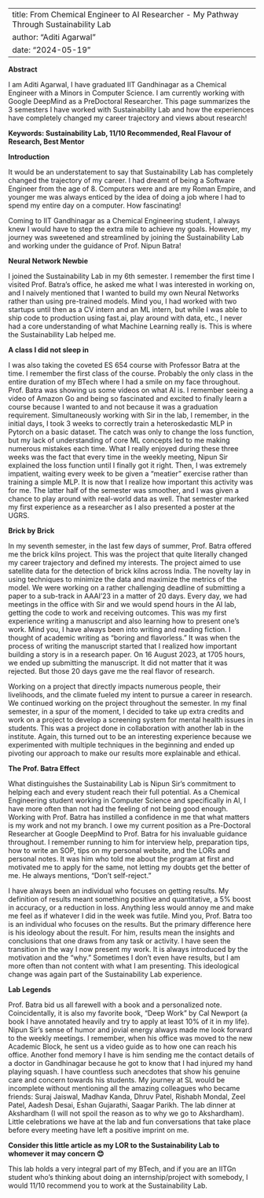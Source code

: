 
---
title: From Chemical Engineer to AI Researcher - My Pathway Through Sustainability Lab
author: "Aditi Agarwal"
date: "2024-05-19"
---

**Abstract**

I am Aditi Agarwal, I have graduated IIT Gandhinagar as a Chemical Engineer with a Minors in Computer Science. I am currently working with Google DeepMind as a PreDoctoral Researcher. This page summarizes the 3 semesters I have worked with Sustainability Lab and how the experiences have completely changed my career trajectory and views about research!

**Keywords: Sustainability Lab, 11/10 Recommended, Real Flavour of Research, Best Mentor**

**Introduction**

It would be an understatement to say that Sustainability Lab has completely changed the trajectory of my career. I had dreamt of being a Software Engineer from the age of 8. Computers were and are my Roman Empire, and younger me was always enticed by the idea of doing a job where I had to spend my entire day on a computer. How fascinating!

Coming to IIT Gandhinagar as a Chemical Engineering student, I always knew I would have to step the extra mile to achieve my goals. However, my journey was sweetened and streamlined by joining the Sustainability Lab and working under the guidance of Prof. Nipun Batra!

**Neural Network Newbie**

I joined the Sustainability Lab in my 6th semester. I remember the first time I visited Prof. Batra’s office, he asked me what I was interested in working on, and I naively mentioned that I wanted to build my own Neural Networks rather than using pre-trained models. Mind you, I had worked with two startups until then as a CV intern and an ML intern, but while I was able to ship code to production using fast.ai, play around with data, etc., I never had a core understanding of what Machine Learning really is. This is where the Sustainability Lab helped me.

**A class I did not sleep in**

I was also taking the coveted ES 654 course with Professor Batra at the time. I remember the first class of the course. Probably the only class in the entire duration of my BTech where I had a smile on my face throughout. Prof. Batra was showing us some videos on what AI is. I remember seeing a video of Amazon Go and being so fascinated and excited to finally learn a course because I wanted to and not because it was a graduation requirement. Simultaneously working with Sir in the lab, I remember, in the initial days, I took 3 weeks to correctly train a heteroskedastic MLP in Pytorch on a basic dataset. The catch was only to change the loss function, but my lack of understanding of core ML concepts led to me making numerous mistakes each time. What I really enjoyed during these three weeks was the fact that every time in the weekly meeting, Nipun Sir explained the loss function until I finally got it right. Then, I was extremely impatient, waiting every week to be given a “meatier” exercise rather than training a simple MLP. It is now that I realize how important this activity was for me. The latter half of the semester was smoother, and I was given a chance to play around with real-world data as well. That semester marked my first experience as a researcher as I also presented a poster at the UGRS.

**Brick by Brick**

In my seventh semester, in the last few days of summer, Prof. Batra offered me the brick kilns project. This was the project that quite literally changed my career trajectory and defined my interests. The project aimed to use satellite data for the detection of brick kilns across India. The novelty lay in using techniques to minimize the data and maximize the metrics of the model. We were working on a rather challenging deadline of submitting a paper to a sub-track in AAAI’23 in a matter of 20 days. Every day, we had meetings in the office with Sir and we would spend hours in the AI lab, getting the code to work and receiving outcomes. This was my first experience writing a manuscript and also learning how to present one’s work. Mind you, I have always been into writing and reading fiction. I thought of academic writing as “boring and flavorless.” It was when the process of writing the manuscript started that I realized how important building a story is in a research paper. On 16 August 2023, at 1705 hours, we ended up submitting the manuscript. It did not matter that it was rejected. But those 20 days gave me the real flavor of research.

Working on a project that directly impacts numerous people, their livelihoods, and the climate fueled my intent to pursue a career in research. We continued working on the project throughout the semester. In my final semester, in a spur of the moment, I decided to take up extra credits and work on a project to develop a screening system for mental health issues in students. This was a project done in collaboration with another lab in the institute. Again, this turned out to be an interesting experience because we experimented with multiple techniques in the beginning and ended up pivoting our approach to make our results more explainable and ethical.

**The Prof. Batra Effect**

What distinguishes the Sustainability Lab is Nipun Sir’s commitment to helping each and every student reach their full potential. As a Chemical Engineering student working in Computer Science and specifically in AI, I have more often than not had the feeling of not being good enough. Working with Prof. Batra has instilled a confidence in me that what matters is my work and not my branch. I owe my current position as a Pre-Doctoral Researcher at Google DeepMind to Prof. Batra for his invaluable guidance throughout. I remember running to him for interview help, preparation tips, how to write an SOP, tips on my personal website, and the LORs and personal notes. It was him who told me about the program at first and motivated me to apply for the same, not letting my doubts get the better of me. He always mentions, “Don’t self-reject.”

I have always been an individual who focuses on getting results. My definition of results meant something positive and quantitative, a 5% boost in accuracy, or a reduction in loss. Anything less would annoy me and make me feel as if whatever I did in the week was futile. Mind you, Prof. Batra too is an individual who focuses on the results. But the primary difference here is his ideology about the result. For him, results mean the insights and conclusions that one draws from any task or activity. I have seen the transition in the way I now present my work. It is always introduced by the motivation and the “why.” Sometimes I don’t even have results, but I am more often than not content with what I am presenting. This ideological change was again part of the Sustainability Lab experience.

**Lab Legends**

Prof. Batra bid us all farewell with a book and a personalized note. Coincidentally, it is also my favorite book, “Deep Work” by Cal Newport (a book I have annotated heavily and try to apply at least 10% of it in my life). Nipun Sir’s sense of humor and jovial energy always made me look forward to the weekly meetings. I remember, when his office was moved to the new Academic Block, he sent us a video guide as to how one can reach his office. Another fond memory I have is him sending me the contact details of a doctor in Gandhinagar because he got to know that I had injured my hand playing squash. I have countless such anecdotes that show his genuine care and concern towards his students. My journey at SL would be incomplete without mentioning all the amazing colleagues who became friends: Suraj Jaiswal, Madhav Kanda, Dhruv Patel, Rishabh Mondal, Zeel Patel, Aadesh Desai, Eshan Gujarathi, Saagar Parikh. The lab dinner at Akshardham (I will not spoil the reason as to why we go to Akshardham). Little celebrations we have at the lab and fun conversations that take place before every meeting have left a positive imprint on me.

**Consider this little article as my LOR to the Sustainability Lab to whomever it may concern 😊** 

This lab holds a very integral part of my BTech, and if you are an IITGn student who’s thinking about doing an internship/project with somebody, I would 11/10 recommend you to work at the Sustainability Lab.